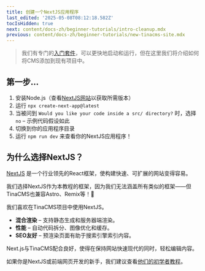 ```yaml
---
title: 创建一个NextJS应用程序
last_edited: '2025-05-08T08:12:18.582Z'
tocIsHidden: true
next: content/docs-zh/beginner-tutorials/intro-cleanup.mdx
previous: content/docs-zh/beginner-tutorials/new-tinacms-site.mdx
---
```


> 我们有专门的[入门套件](/docs/introduction/using-starter)，可以更快地启动和运行，但在这里我们将介绍如何将CMS添加到现有项目中。

## 第一步...

1. 安装Node.js（查看[NextJS网站](https://nextjs.org/docs/app/getting-started/installation)以获取所需版本）
2. 运行 `npx create-next-app@latest`
3. 当被问到 `Would you like your code inside a src/ directory?` 时，选择 `no` – 示例代码假设如此
4. 切换到你的应用程序目录
5. 运行 `npm run dev` 来查看你的NextJS应用程序！

## 为什么选择NextJS？

[NextJS](https://nextjs.org/) 是一个行业领先的React框架，使构建快速、可扩展的网站变得容易。

我们选择NextJS作为本教程的框架，因为我们无法涵盖所有类似的框架——但TinaCMS也兼容Astro、Remix等！🚀

我们喜欢在TinaCMS项目中使用NextJS。

* **混合渲染** – 支持静态生成和服务器端渲染。
* **性能** – 自动代码拆分、图像优化和缓存。
* **SEO友好** – 预渲染页面有助于搜索引擎索引内容。

Next.js与TinaCMS配合良好，使得在保持网站快速现代的同时，轻松编辑内容。

如果你是NextJS或前端网页开发的新手，我们建议查看[他们的初学者教程](https://nextjs.org/learn)。